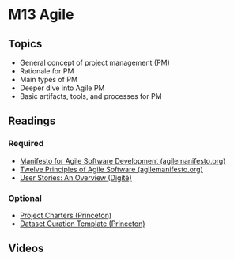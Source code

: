 # M13 Agile

## Topics

- General concept of project management (PM)
- Rationale for PM
- Main types of PM
- Deeper dive into Agile PM
- Basic artifacts, tools, and processes for PM

## Readings

### Required

- [Manifesto for Agile Software Development (agilemanifesto.org)](https://agilemanifesto.org/)
- [Twelve Principles of Agile Software (agilemanifesto.org)](https://agilemanifesto.org/principles.html)
- [User Stories: An Overview (Digit&eacute;)](https://www.digite.com/agile/user-stories/)

### Optional

- [Project Charters (Princeton)](https://cdh.princeton.edu/research/project-management/charters/)
- [Dataset Curation Template (Princeton)](https://cdh.princeton.edu/documents/11/dataset_curation_charter_template_(2).pdf)

## Videos

